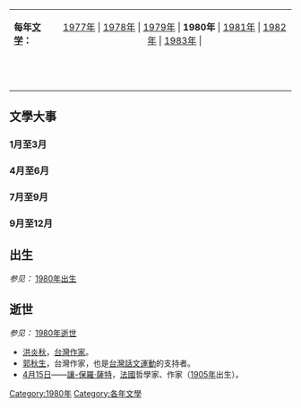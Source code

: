 {| border="0" cellspacing="0" cellpadding="0" width="100%"
|- 
|'''每年[[文学|文学]]：'''
| align="center" |  [[1977年文学|1977年]] | [[1978年文学|1978年]] | [[1979年文学|1979年]] | '''1980年''' | [[1981年文学|1981年]] | [[1982年文学|1982年]] | [[1983年文学|1983年]] |
|-----
|   ||  
|}


{{C20YearInTopic|1980年}}

== 文學大事 ==
=== 1月至3月 ===
===4月至6月===
=== 7月至9月 ===
===9月至12月===

== 出生 ==
''参见：'' [[:Category:1980年出生|1980年出生]]
== 逝世 ==
''参见：'' [[:Category:1980年逝世|1980年逝世]]
*[[洪炎秋|洪炎秋]]，[[台灣作家|台灣作家]]。
*[[郭秋生|郭秋生]]，台灣作家，也是[[台灣話文運動|台灣話文運動]]的支持者。
*[[4月15日|4月15日]]——[[讓-保羅·薩特|讓-保羅·薩特]]，[[法國|法國]]哲學家、作家（[[1905年|1905年]]出生）。

[[Category:1980年|Category:1980年]]
[[Category:各年文學|Category:各年文學]]